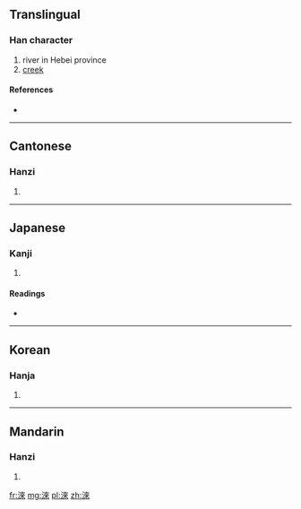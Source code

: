 {{also|涞}}
==Translingual==

===Han character===
{{Han char|rn=85|rad=水|as=08|sn=11|four=3419<sub>8</sub>|canj=水木人人 (EDOO)}}

# river in Hebei province
# [[creek]]

====References====
* {{Han ref|kx=0632.130|dkj=17693|dj=1036.010|hdz=31644.020|uh=6DF6|ud=28150|bh=D5E9|bd=54761}}

----

==Cantonese==

===Hanzi===
{{yue-hanzi|jyut=|y=loi4|sim=涞}}

# {{defn|lang=yue|sort=水08}}

----

==Japanese==

===Kanji===
{{ja-kanji|grade=|rs=水08}}

# {{defn|lang=ja|sort=水08}}

====Readings====
* {{ja-readings|on=[[らい]] (rai)|kun=}}

----

==Korean==

===Hanja===
{{ko-hanja|hangeul=래>내|eumhun=|rv=rae>nae|mr=rae>nae|y=lay>nay}}

# {{defn|lang=ko|sort=水08}}

----

==Mandarin==

===Hanzi===
{{cmn-hanzi|sim=涞|pin=[[lái]] ([[lai2]])|wg=lai<sup>2</sup>}}

# {{defn|lang=cmn|sort=水08}}

[[fr:淶]]
[[mg:淶]]
[[pl:淶]]
[[zh:淶]]
